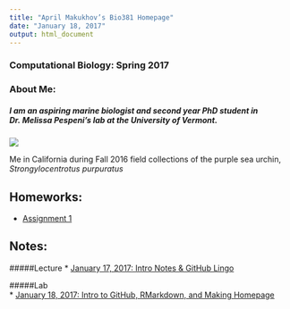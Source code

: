 ```yaml
---
title: "April Makukhov’s Bio381 Homepage"
date: "January 18, 2017"
output: html_document
---
```


### Computational Biology: Spring 2017


### About Me:
##### I am an aspiring marine biologist and second year PhD student in Dr. Melissa Pespeni's lab at the University of Vermont.  

![](/Users/amakukhov/Desktop/CA Fieldwork beach photo.jpg)

Me in California during Fall 2016 field collections of the purple sea urchin, *Strongylocentrotus purpuratus*

## Homeworks:

* [Assignment 1]()     

## Notes:

#####Lecture
* [January 17, 2017: Intro Notes & GitHub Lingo]()




#####Lab   
* [January 18, 2017: Intro to GitHub, RMarkdown, and Making Homepage]()   
